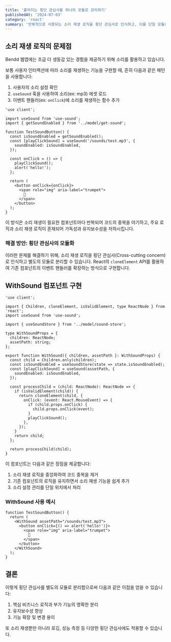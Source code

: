 ```yaml
---
title: '흩어지는 횡단 관심사를 하나의 모듈로 관리하기'
publishedAt: '2024-07-03'
category: 'react'
summary: '반복적으로 사용되는 소리 재생 로직을 횡단 관심사로 인식하고, 이를 단일 모듈로 분리하여 재사용성을 높이고 유지보수가 용이한 React 컴포넌트를 작성하는 방법을 소개합니다.'
---
```


## 소리 재생 로직의 문제점

Bendd 웹앱에는 조금 더 생동감 있는 경험을 제공하기 위해 소리를 활용하고 있습니다.

보통 사용자 인터랙션에 따라 소리를 재생하는 기능을 구현할 때, 흔히 다음과 같은 패턴을 사용합니다:

1. 사용자의 소리 설정 확인
2. `useSound` 훅을 사용하여 소리(ex: mp3) 에셋 로드
3. 이벤트 핸들러(ex: `onClick`)에 소리를 재생하는 함수 추가

```tsx
'use client';

import useSound from 'use-sound';
import { getSoundEnabled } from '../model/get-sound';

function TestSoundButton() {
  const isSoundEnabled = getSoundEnabled();
  const [playClickSound] = useSound('/sounds/test.mp3', {
    soundEnabled: isSoundEnabled,
  });

  const onClick = () => {
    playClickSound();
    alert('hello!');
  };

  return (
    <button onClick={onClick}>
      <span role="img" aria-label="trumpet">
        🎺
      </span>
    </button>
  );
}
```

이 방식은 소리 재생이 필요한 컴포넌트마다 반복되어 코드의 중복을 야기하고, 주요 로직과 소리 재생 로직이 혼재되어 가독성과 유지보수성을 저하시킵니다.

### 해결 방안: 횡단 관심사의 모듈화

이러한 문제를 해결하기 위해, 소리 재생 로직을 횡단 관심사(Cross-cutting concern)로 인식하고 별도의 모듈로 분리할 수 있습니다. React의 `cloneElement` API를 활용하여 기존 컴포넌트의 이벤트 핸들러를 확장하는 방식으로 구현합니다.

## WithSound 컴포넌트 구현

```tsx
'use client';

import { Children, cloneElement, isValidElement, type ReactNode } from 'react';
import useSound from 'use-sound';

import { useSoundStore } from '../model/sound-store';

type WithSoundProps = {
  children: ReactNode;
  assetPath: string;
};

export function WithSound({ children, assetPath }: WithSoundProps) {
  const child = Children.only(children);
  const isSoundEnabled = useSoundStore(state => state.isSoundEnabled);
  const [playClickSound] = useSound(assetPath, {
    soundEnabled: isSoundEnabled,
  });

  const processChild = (child: ReactNode): ReactNode => {
    if (isValidElement(child)) {
      return cloneElement(child, {
        onClick: (event: React.MouseEvent) => {
          if (child.props.onClick) {
            child.props.onClick(event);
          }
          playClickSound();
        },
      });
    }
    return child;
  };

  return processChild(child);
}
```

이 컴포넌트는 다음과 같은 장점을 제공합니다:

1. 소리 재생 로직을 중앙화하여 코드 중복을 제거
2. 기존 컴포넌트의 로직을 유지하면서 소리 재생 기능을 쉽게 추가
3. 소리 설정 관리를 단일 위치에서 처리

### WithSound 사용 예시

```tsx
function TestSoundButton() {
  return (
    <WithSound assetPath="/sounds/test.mp3">
      <button onClick={() => alert('hello!')}>
        <span role="img" aria-label="trumpet">
          🎺
        </span>
      </button>
    </WithSound>
  );
}
```

## 결론

이렇게 횡단 관심사를 별도의 모듈로 분리함으로써 다음과 같은 이점을 얻을 수 있습니다:

1. 핵심 비즈니스 로직과 부가 기능의 명확한 분리
2. 유지보수성 향상
3. 기능 확장 및 변경 용이

또 소리 재생뿐만 아니라 로깅, 성능 측정 등 다양한 횡단 관심사에도 적용할 수 있습니다.
